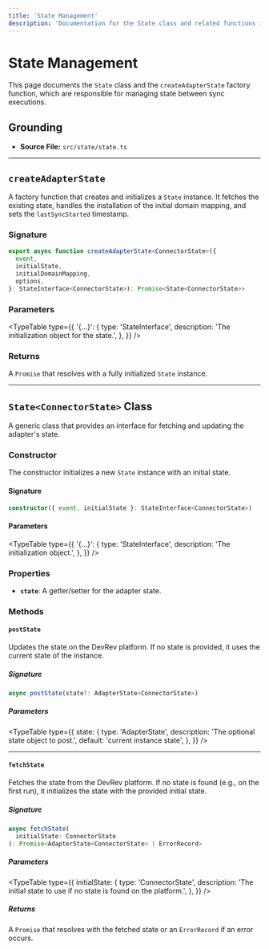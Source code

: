 ```yaml
---
title: 'State Management'
description: 'Documentation for the State class and related functions in the TypeScript SDK.'
---
```



# State Management

This page documents the `State` class and the `createAdapterState` factory function, which are responsible for managing state between sync executions.

## Grounding

- **Source File:** `src/state/state.ts`

---

## `createAdapterState`

A factory function that creates and initializes a `State` instance. It fetches the existing state, handles the installation of the initial domain mapping, and sets the `lastSyncStarted` timestamp.

### Signature

```typescript
export async function createAdapterState<ConnectorState>({
  event,
  initialState,
  initialDomainMapping,
  options,
}: StateInterface<ConnectorState>): Promise<State<ConnectorState>>
```

### Parameters

<TypeTable
  type={{
    '{...}': {
      type: 'StateInterface<ConnectorState>',
      description: 'The initialization object for the state.',
    },
  }}
/>

### Returns

A `Promise` that resolves with a fully initialized `State` instance.

---

## `State<ConnectorState>` Class

A generic class that provides an interface for fetching and updating the adapter's state.

### Constructor

The constructor initializes a new `State` instance with an initial state.

#### Signature

```typescript
constructor({ event, initialState }: StateInterface<ConnectorState>)
```

#### Parameters

<TypeTable
  type={{
    '{...}': {
      type: 'StateInterface<ConnectorState>',
      description: 'The initialization object.',
    },
  }}
/>

### Properties

- **`state`**: A getter/setter for the adapter state.

### Methods

#### `postState`

Updates the state on the DevRev platform. If no state is provided, it uses the current state of the instance.

##### Signature

```typescript
async postState(state?: AdapterState<ConnectorState>)
```

##### Parameters

<TypeTable
  type={{
    state: {
      type: 'AdapterState<ConnectorState>',
      description: 'The optional state object to post.',
      default: 'current instance state',
    },
  }}
/>

---

#### `fetchState`

Fetches the state from the DevRev platform. If no state is found (e.g., on the first run), it initializes the state with the provided initial state.

##### Signature

```typescript
async fetchState(
  initialState: ConnectorState
): Promise<AdapterState<ConnectorState> | ErrorRecord>
```

##### Parameters

<TypeTable
  type={{
    initialState: {
      type: 'ConnectorState',
      description: 'The initial state to use if no state is found on the platform.',
    },
  }}
/>

##### Returns

A `Promise` that resolves with the fetched state or an `ErrorRecord` if an error occurs.
